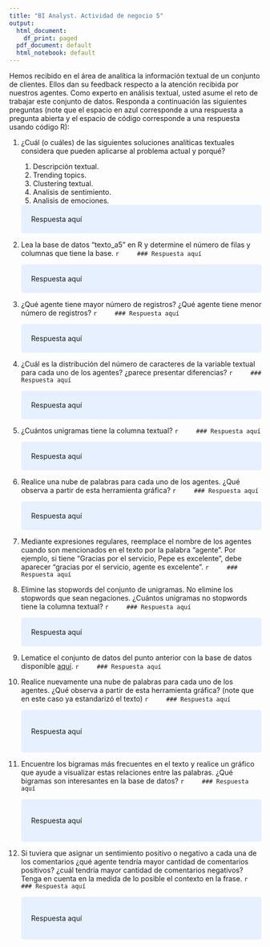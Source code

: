 ```yaml
---
title: "BI Analyst. Actividad de negocio 5"
output:
  html_document:
    df_print: paged
  pdf_document: default
  html_notebook: default
---
```


Hemos recibido en el área de analítica la información textual de un conjunto de clientes. Ellos dan su feedback respecto a la atención recibida por nuestros agentes. Como experto en análisis textual, usted asume el reto de trabajar este conjunto de datos. Responda a continuación las siguientes preguntas (note que el espacio en azul corresponde a una respuesta a pregunta abierta y el espacio de código corresponde a una respuesta usando código R):

1. ¿Cuál (o cuáles) de las siguientes soluciones analíticas textuales considera que pueden aplicarse al problema actual y porqué?

    1. Descripción textual.
    2. Trending topics.
    3. Clustering textual.
    4. Analisis de sentimiento.
    5. Analisis de emociones.
  
    <style>
    div.blue { background-color:#e6f0ff; border-radius: 5px; padding: 20px;}
    </style>
    <div class = "blue">
    Respuesta aquí
    </div>
2. Lea la base de datos "texto_a5" en R y determine el número de filas y columnas que tiene la base. 
    ```r
    ### Respuesta aquí
    ```
    <style>
    div.blue { background-color:#e6f0ff; border-radius: 5px; padding: 20px;}
    </style>
    <div class = "blue">
    Respuesta aquí
    </div>

3. ¿Qué agente tiene mayor número de registros? ¿Qué agente tiene menor número de registros?
    ```r
    ### Respuesta aquí
    ```
    <style>
    div.blue { background-color:#e6f0ff; border-radius: 5px; padding: 20px;}
    </style>
    <div class = "blue">
    Respuesta aquí
    </div>
4. ¿Cuál es la distribución del número de caracteres de la variable textual para cada uno de los agentes? ¿parece presentar diferencias?
    ```r
    ### Respuesta aquí
    ```
    <style>
    div.blue { background-color:#e6f0ff; border-radius: 5px; padding: 20px;}
    </style>
    <div class = "blue">
    Respuesta aquí
    </div>
5. ¿Cuántos unigramas tiene la columna textual?
    ```r
    ### Respuesta aquí
    ```
    <style>
    div.blue { background-color:#e6f0ff; border-radius: 5px; padding: 20px;}
    </style>
    <div class = "blue">
    Respuesta aquí
    </div>

6. Realice una nube de palabras para cada uno de los agentes. ¿Qué observa a partir de esta herramienta gráfica? 
    ```r
    ### Respuesta aquí
    ```
    <style>
    div.blue { background-color:#e6f0ff; border-radius: 5px; padding: 20px;}
    </style>
    <div class = "blue">
    Respuesta aquí
    </div>

7. Mediante expresiones regulares, reemplace el nombre de los agentes cuando son mencionados en el texto por la palabra "agente". Por ejemplo, si tiene "Gracias por el servicio, Pepe es excelente", debe aparecer "gracias por el servicio, agente es excelente". 
    ```r
    ### Respuesta aquí
    ```
8. Elimine las stopwords del conjunto de unigramas. No elimine los stopwords que sean negaciones. ¿Cuántos unigramas no stopwords tiene la columna textual?
    ```r
    ### Respuesta aquí
    ```
    <style>
    div.blue { background-color:#e6f0ff; border-radius: 5px; padding: 20px;}
    </style>
    <div class = "blue">
    Respuesta aquí
    </div>
9. Lematice el conjunto de datos del punto anterior con la base de datos disponible [aquí](https://raw.githubusercontent.com/michmech/lemmatization-lists/master/lemmatization-es.txt).
    ```r
    ### Respuesta aquí
    ```
10. Realice nuevamente una nube de palabras para cada uno de los agentes. ¿Qué observa a partir de esta herramienta gráfica? (note que en este caso ya estandarizó el texto)
    ```r
    ### Respuesta aquí
    ```
    <style>
    div.blue { background-color:#e6f0ff; border-radius: 5px; padding: 20px;}
    </style>
    <div class = "blue">
    Respuesta aquí
    </div>
11. Encuentre los bigramas más frecuentes en el texto y realice un gráfico que ayude a visualizar estas relaciones entre las palabras. ¿Qué bigramas son interesantes en la base de datos?
    ```r
    ### Respuesta aquí
    ```
    <style>
    div.blue { background-color:#e6f0ff; border-radius: 5px; padding: 20px;}
    </style>
    <div class = "blue">
    Respuesta aquí
    </div>
12. Si tuviera que asignar un sentimiento positivo o negativo a cada una de los comentarios ¿qué agente tendría mayor cantidad de comentarios positivos? ¿cuál tendría mayor cantidad de comentarios negativos? Tenga en cuenta en la medida de lo posible el contexto en la frase.
    ```r
    ### Respuesta aquí
    ```
    <style>
    div.blue { background-color:#e6f0ff; border-radius: 5px; padding: 20px;}
    </style>
    <div class = "blue">
    Respuesta aquí
    </div>